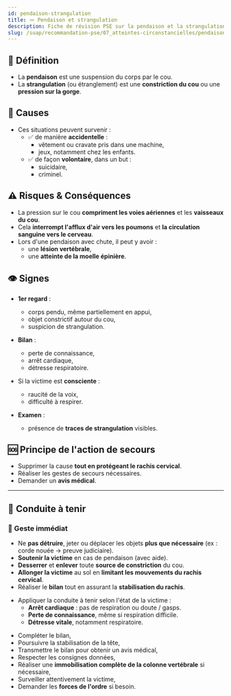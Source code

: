 ---
id: pendaison-strangulation
title: 🪢 Pendaison et strangulation
description: Fiche de révision PSE sur la pendaison et la strangulation
slug: /suap/recommandation-pse/07_atteintes-circonstancielles/pendaison-strangulation
---


## 🧠 Définition

- La **pendaison** est une suspension du corps par le cou.
- La **strangulation** (ou étranglement) est une **constriction du cou** ou une **pression sur la gorge**.

## 📌 Causes

- Ces situations peuvent survenir :
  - ✅ de manière **accidentelle** :
    - vêtement ou cravate pris dans une machine,
    - jeux, notamment chez les enfants.
  - ✅ de façon **volontaire**, dans un but :
    - suicidaire,
    - criminel.

## ⚠️ Risques & Conséquences

- La pression sur le cou **compriment les voies aériennes** et les **vaisseaux du cou**.
- Cela **interrompt l'afflux d'air vers les poumons** et **la circulation sanguine vers le cerveau**.
- Lors d'une pendaison avec chute, il peut y avoir :
  - une **lésion vertébrale**,
  - une **atteinte de la moelle épinière**.

## 👁️ Signes

- **1er regard** :
  - corps pendu, même partiellement en appui,
  - objet constrictif autour du cou,
  - suspicion de strangulation.

- **Bilan** :
  - perte de connaissance,
  - arrêt cardiaque,
  - détresse respiratoire.

- Si la victime est **consciente** :
  - raucité de la voix,
  - difficulté à respirer.

- **Examen** :
  - présence de **traces de strangulation** visibles.

## 🆘 Principe de l'action de secours

- Supprimer la cause **tout en protégeant le rachis cervical**.
- Réaliser les gestes de secours nécessaires.
- Demander un **avis médical**.

---

## 🛟 Conduite à tenir

### 🧷 Geste immédiat

- Ne **pas détruire**, jeter ou déplacer les objets **plus que nécessaire** (ex : corde nouée → preuve judiciaire).
- **Soutenir la victime** en cas de pendaison (avec aide).
- **Desserrer** et **enlever** toute **source de constriction** du cou.
- **Allonger la victime** au sol en **limitant les mouvements du rachis cervical**.
- Réaliser le **bilan** tout en assurant la **stabilisation du rachis**.

<Tabs>
<TabItem value="detresse" label="Si détresse vitale">

- Appliquer la conduite à tenir selon l'état de la victime :
  - **Arrêt cardiaque** : pas de respiration ou doute / gasps.
  - **Perte de connaissance**, même si respiration difficile.
  - **Détresse vitale**, notamment respiratoire.

</TabItem>
<TabItem value="pas-detresse" label="En absence de détresse vitale">

- Compléter le bilan,
- Poursuivre la stabilisation de la tête,
- Transmettre le bilan pour obtenir un avis médical,
- Respecter les consignes données,
- Réaliser une **immobilisation complète de la colonne vertébrale** si nécessaire,
- Surveiller attentivement la victime,
- Demander les **forces de l'ordre** si besoin.

</TabItem>
</Tabs>
